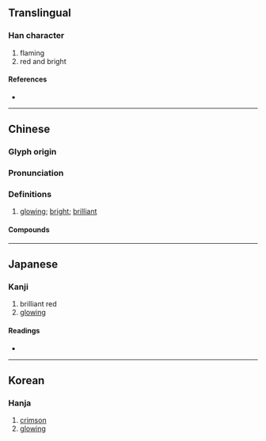 {{also|炜}}
{{character info}}
==Translingual==

===Han character===
{{Han char|rn=86|rad=火|as=09|sn=13|four=95856|canj=FDMQ|ids=⿰火韋}}

# flaming
# red and bright

====References====
* {{Han ref|kx=0676.140|dkj=19189|dj=1087.180|hdz=32220.050|uh=7152|ud=29010|bh=DE6D|bd=56941}}

----

==Chinese==
{{zh-forms|s=炜}}

===Glyph origin===
{{Han etym}}

===Pronunciation===
{{zh-pron
|m=wěi
|c=wai5
|mc=y
|oc=y
|cat=
}}

===Definitions===
{{zh-hanzi}}

# [[glowing]]; [[bright]]; [[brilliant]]

====Compounds====
{{zh-der|煒燁|煒煒}}

----

==Japanese==

===Kanji===
{{ja-kanji|grade=|rs=火09}}

# brilliant red
# [[glowing]]

====Readings====
* {{ja-readings|on=[[い]] (i), [[き]] (ki)|kun=}}

----

==Korean==

===Hanja===
{{ko-hanja|hangeul=위|eumhun=|rv=wi|mr=wi|y=wi}}

# [[crimson]]
# [[glowing]]